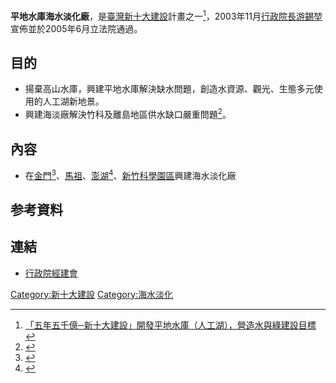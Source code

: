 
'''平地水庫海水淡化廠'''，是[[臺灣|臺灣]][[新十大建設|新十大建設]]計畫之一<ref>[http://www.wra.gov.tw/ct.asp?xItem=19827&ctNode=5281&comefrom=lp 「五年五千億─新十大建設」開發平地水庫（人工湖），營造水與綠建設目標] {{webarchive|url=https://web.archive.org/web/20160817045235/http://www.wra.gov.tw/ct.asp?xItem=19827&ctNode=5281&comefrom=lp |date=2016-08-17 }}</ref>，2003年11月[[行政院長|行政院長]][[游錫堃|游錫堃]]宣佈並於2005年6月立法院通過。

==目的==
*揚棄高山水庫，興建平地水庫解決缺水問題，創造水資源、觀光、生態多元使用的人工湖新地景。
*興建海淡廠解決竹科及離島地區供水缺口嚴重問題<ref>{{Cite web |url=http://e-info.org.tw/node/57802 |title=澎湖海淡廠 年底4座運轉 |accessdate=2016-07-27 |archive-date=2016-08-22 |archive-url=https://web.archive.org/web/20160822035138/http://e-info.org.tw/node/57802 |dead-url=no }}</ref>。

==內容==
*在[[金門|金門]]<ref>{{Cite web |url=http://www.wrap.gov.tw/Admin/manasystem/plans/files/plans/9801071507171_%E9%87%91%E9%96%80%E5%9C%B0%E5%8D%80%E6%96%B0%E5%A2%9E%E6%B5%B7%E6%B0%B4%E6%B7%A1%E5%8C%96%E5%BB%A0%E6%B5%B7%E5%9F%9F%E7%92%B0%E5%A2%83%E7%9B%A3%E6%B8%AC%E8%AA%BF%E6%9F%A5.pdf |title=金門地區新增海水淡化廠海域環境監測調查 |accessdate=2016-07-27 |archive-date=2016-08-17 |archive-url=https://web.archive.org/web/20160817121741/http://www.wrap.gov.tw/Admin/manasystem/plans/files/plans/9801071507171_%E9%87%91%E9%96%80%E5%9C%B0%E5%8D%80%E6%96%B0%E5%A2%9E%E6%B5%B7%E6%B0%B4%E6%B7%A1%E5%8C%96%E5%BB%A0%E6%B5%B7%E5%9F%9F%E7%92%B0%E5%A2%83%E7%9B%A3%E6%B8%AC%E8%AA%BF%E6%9F%A5.pdf |dead-url=no }}</ref>、[[馬祖|馬祖]]、[[澎湖|澎湖]]<ref>{{Cite web |url=http://blog.xuite.net/penghu.dialy/blog/53737268-%E6%BE%8E%E6%B9%96%E6%B5%B7%E6%B7%A1%E4%B8%89%E5%BB%A0%E5%AE%8C%E5%B7%A5%E5%B1%95%E9%96%8B%E9%A9%97%E6%94%B6+%E6%98%8E%E5%B9%B4%E8%A7%80%E5%85%89%E4%B8%8D%E7%BC%BA%E6%B0%B4 |title=澎湖海淡三廠完工展開驗收 明年觀光不缺水2011-11-8 |accessdate=2016-07-27 |archive-date=2016-09-15 |archive-url=https://web.archive.org/web/20160915134041/http://blog.xuite.net/penghu.dialy/blog/53737268-%E6%BE%8E%E6%B9%96%E6%B5%B7%E6%B7%A1%E4%B8%89%E5%BB%A0%E5%AE%8C%E5%B7%A5%E5%B1%95%E9%96%8B%E9%A9%97%E6%94%B6+%E6%98%8E%E5%B9%B4%E8%A7%80%E5%85%89%E4%B8%8D%E7%BC%BA%E6%B0%B4 |dead-url=no }}</ref>、[[新竹科學園區|新竹科學園區]]興建海水淡化廠

== 参考資料 ==
{{reflist}}

==連結==
*[https://web.archive.org/web/20080226213134/http://www.cepd.gov.tw/m1.aspx?sNo=0001561&key=&ex=1&ic=0000015&cd= 行政院經建會]

{{新十大建設}}

[[Category:新十大建設|Category:新十大建設]]
[[Category:海水淡化|Category:海水淡化]]